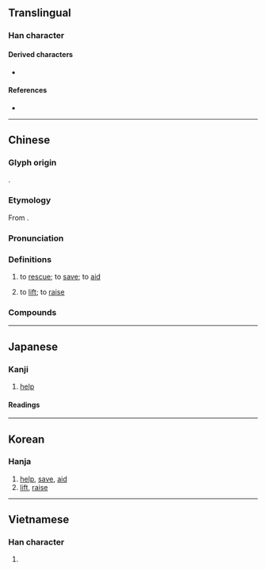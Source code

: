 {{character info}}
==Translingual==

===Han character===
{{Han char|rn=64|rad=手|as=06|sn=9|four=57013|canj=QNEM|ids=⿰扌丞}}

====Derived characters====
* {{l|mul|𩄔}}

====References====
* {{Han ref|kx=0427.220|dkj=11991|dj=0776.190|hdz=31876.080|uh=62EF|ud=25327|bh=AC40|bd=44096}}

----

==Chinese==
{{zh-forms|alt=丞,抍,𢮋}}

===Glyph origin===
{{Han etym}}
{{Han compound|手|alt1=扌|丞|ls=ic|ls2=psc|c1=s|c2=p}}.

===Etymology===
From {{inh|zh|sit-pro|*s-tyaŋ||upper part; rise; raise}}.

===Pronunciation===
{{zh-pron
|m=zhěng
|c=cing2
|md=
|mn=qz,tw,xm,zz:chéng/xm,zz:chín
|mn_note=chéng - literary; chín - vernacular
|mn-t=zing2
|w=
|mc=y
|oc=y
|cat=v
}}

===Definitions===
{{zh-hanzi}}

# to [[rescue]]; to [[save]]; to [[aid]]
# {{zh-obsolete}} to [[lift]]; to [[raise]]

===Compounds===
{{zh-der|拯溺扶危|拯溺救焚|救焚拯溺|拯溺|拯救|拯溺濟危|濟時拯世|扶危拯溺|拯危扶溺}}

----

==Japanese==

===Kanji===
{{ja-kanji|grade=|rs=手06}}

# [[help]]

====Readings====
{{ja-readings
|goon=しょう
|kanon=しょう
|kanyoon=じょう
|kun=すく-う}}

----

==Korean==

===Hanja===
{{ko-hanja|hangeul=증|eumhun=|rv=jeung|mr=chŭng|y=cung}}

# [[help]], [[save]], [[aid]]
# [[lift]], [[raise]]

----

==Vietnamese==

===Han character===
{{vi-hantu|chửng|rs=手06}}

# {{rfdef|vi|sort=手06}}